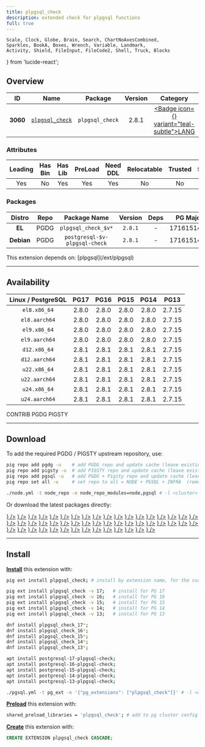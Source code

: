 ```yaml
---
title: plpgsql_check
description: extended check for plpgsql functions
full: true
---
```


    Scale, Clock, Globe, Brain, Search, ChartNoAxesCombined,
    Sparkles, BookA, Boxes, Wrench, Variable, Landmark,
    Activity, Shield, FileInput, FileCode2, Shell, Truck, Blocks
} from 'lucide-react';

## Overview

| <TooltipIconButton tooltip="Extension unique identifier" side="top">ID</TooltipIconButton> | <TooltipIconButton tooltip="Extension name" side="top">Name</TooltipIconButton> | <TooltipIconButton tooltip="Package name for installation" side="top">Package</TooltipIconButton> | <TooltipIconButton tooltip="Latest available extension version" side="top">Version</TooltipIconButton> | <TooltipIconButton tooltip="Extension category" side="top">Category</TooltipIconButton> | <TooltipIconButton tooltip="Open source license" side="top">License</TooltipIconButton> | <TooltipIconButton tooltip="Programming language" side="top">Lang</TooltipIconButton> |
|:--------:|:--------:|:----------:|:--------------:|:---------------------------------------:|:------------------------------------------------------:|:----:|
| **3060** | [`plpgsql_check`](https://github.com/okbob/plpgsql_check) | `plpgsql_check` | 2.8.1 | <a href="/ext/lang" className="no-underline"><Badge icon={<BookA />} variant="teal-subtle">LANG</Badge></a> | <a href="/ext/list/license#mit" className="no-underline"><Badge icon={<Scale />} variant="blue-subtle">MIT</Badge></a> | <a href="/ext/list/lang#c"><Badge icon={<FileCode2 />} variant="blue-subtle">C</Badge></a> |

### Attributes

| <TooltipIconButton tooltip="The Primary Leading extension in the Package" side="top">Leading</TooltipIconButton> | <TooltipIconButton tooltip="Contains binary utils" side="top">Has Bin</TooltipIconButton> | <TooltipIconButton tooltip="Contains .so shared library files" side="top">Has Lib</TooltipIconButton> | <TooltipIconButton tooltip="Requires preloading via shared_preload_libraries" side="top">PreLoad</TooltipIconButton> | <TooltipIconButton tooltip="Requires CREATE EXTENSION DDL command" side="top">Need DDL</TooltipIconButton> | <TooltipIconButton tooltip="Can be installed in any schema" side="top">Relocatable</TooltipIconButton> | <TooltipIconButton tooltip="Can be created by non-superuser" side="top">Trusted</TooltipIconButton> | <TooltipIconButton tooltip="Schemas used by this extension" side="top">Schemas</TooltipIconButton> |
|:-------:|:-------:|:-------:|:-------:|:--------:|:-----------:|:-------:|:-------:|
| Yes | No | Yes | Yes | Yes | No | No | - |

### Packages

| <TooltipIconButton tooltip="Linux distribution family, EL or Debian" side="top">Distro</TooltipIconButton> | <TooltipIconButton tooltip="Package repository" side="top">Repo</TooltipIconButton> | <TooltipIconButton tooltip="The RPM/DEB Package Name Pattern (replace $v with real pg major)" side="top">Package Name</TooltipIconButton> | <TooltipIconButton tooltip="Latest package version" side="top">Version</TooltipIconButton> | <TooltipIconButton tooltip="RPM/DEB Package dependencies" side="top">Deps</TooltipIconButton> | <TooltipIconButton tooltip="Available in these PostgreSQL Major Versions" side="top">PG Major</TooltipIconButton> |
|:----------:|:--------:|:------------------------:|:-----------:|:------------:|:------------------:|
|   **EL**   | <Badge variant="blue-subtle"><span className="font-bold">PGDG</span></Badge> | `plpgsql_check_$v*` | `2.8.1` | - | <Badge variant="green-subtle">17</Badge><Badge variant="green-subtle">16</Badge><Badge variant="green-subtle">15</Badge><Badge variant="green-subtle">14</Badge><Badge variant="green-subtle">13</Badge> |
| **Debian** | <Badge variant="blue-subtle"><span className="font-bold">PGDG</span></Badge> | `postgresql-$v-plpgsql-check` | `2.8.1` | - | <Badge variant="green-subtle">17</Badge><Badge variant="green-subtle">16</Badge><Badge variant="green-subtle">15</Badge><Badge variant="green-subtle">14</Badge><Badge variant="green-subtle">13</Badge> |


<Callout title="Dependencies" type="warn">
    This extension depends on: [plpgsql](/ext/plpgsql)
</Callout>


------

## Availability

| <TooltipIconButton tooltip="Linux Distro Arch / PostgreSQL Major Version" side="top">Linux / PostgreSQL </TooltipIconButton> | **PG17** | **PG16** | **PG15** | **PG14** | **PG13** |
|:-----:|:-----:|:-----:|:-----:|:-----:|:-----:|
| `el8.x86_64` | <Badge variant="blue-subtle">2.8.0</Badge> | <Badge variant="blue-subtle">2.8.0</Badge> | <Badge variant="blue-subtle">2.8.0</Badge> | <Badge variant="blue-subtle">2.8.0</Badge> | <Badge variant="blue-subtle">2.7.15</Badge> |
| `el8.aarch64` | <Badge variant="blue-subtle">2.8.0</Badge> | <Badge variant="blue-subtle">2.8.0</Badge> | <Badge variant="blue-subtle">2.8.0</Badge> | <Badge variant="blue-subtle">2.8.0</Badge> | <Badge variant="blue-subtle">2.7.15</Badge> |
| `el9.x86_64` | <Badge variant="blue-subtle">2.8.0</Badge> | <Badge variant="blue-subtle">2.8.0</Badge> | <Badge variant="blue-subtle">2.8.0</Badge> | <Badge variant="blue-subtle">2.8.0</Badge> | <Badge variant="blue-subtle">2.7.15</Badge> |
| `el9.aarch64` | <Badge variant="blue-subtle">2.8.0</Badge> | <Badge variant="blue-subtle">2.8.0</Badge> | <Badge variant="blue-subtle">2.8.0</Badge> | <Badge variant="blue-subtle">2.8.0</Badge> | <Badge variant="blue-subtle">2.7.15</Badge> |
| `d12.x86_64` | <Badge variant="blue-subtle">2.8.1</Badge> | <Badge variant="blue-subtle">2.8.1</Badge> | <Badge variant="blue-subtle">2.8.1</Badge> | <Badge variant="blue-subtle">2.8.1</Badge> | <Badge variant="blue-subtle">2.7.15</Badge> |
| `d12.aarch64` | <Badge variant="blue-subtle">2.8.1</Badge> | <Badge variant="blue-subtle">2.8.1</Badge> | <Badge variant="blue-subtle">2.8.1</Badge> | <Badge variant="blue-subtle">2.8.1</Badge> | <Badge variant="blue-subtle">2.7.15</Badge> |
| `u22.x86_64` | <Badge variant="blue-subtle">2.8.1</Badge> | <Badge variant="blue-subtle">2.8.1</Badge> | <Badge variant="blue-subtle">2.8.1</Badge> | <Badge variant="blue-subtle">2.8.1</Badge> | <Badge variant="blue-subtle">2.7.15</Badge> |
| `u22.aarch64` | <Badge variant="blue-subtle">2.8.1</Badge> | <Badge variant="blue-subtle">2.8.1</Badge> | <Badge variant="blue-subtle">2.8.1</Badge> | <Badge variant="blue-subtle">2.8.1</Badge> | <Badge variant="blue-subtle">2.7.15</Badge> |
| `u24.x86_64` | <Badge variant="blue-subtle">2.8.1</Badge> | <Badge variant="blue-subtle">2.8.1</Badge> | <Badge variant="blue-subtle">2.8.1</Badge> | <Badge variant="blue-subtle">2.8.1</Badge> | <Badge variant="blue-subtle">2.7.15</Badge> |
| `u24.aarch64` | <Badge variant="blue-subtle">2.8.1</Badge> | <Badge variant="blue-subtle">2.8.1</Badge> | <Badge variant="blue-subtle">2.8.1</Badge> | <Badge variant="blue-subtle">2.8.1</Badge> | <Badge variant="blue-subtle">2.7.15</Badge> |

<Badge variant="green-subtle"><span className="font-black">CONTRIB</span></Badge> <Badge variant="blue-subtle"><span className="font-black">PGDG</span></Badge> <Badge variant="amber-subtle"><span className="font-black">PIGSTY</span></Badge>

------

## Download

To add the required PGDG / PIGSTY upstream repository, use:

```bash tab="pig"
pig repo add pgdg -u    # add PGDG repo and update cache (leave existing repos)
pig repo add pigsty -u  # add PIGSTY repo and update cache (leave existing repos)
pig repo add pgsql -u   # add PGDG + Pigsty repo and update cache (leave existing repos)
pig repo set all -u     # set repo to all = NODE + PGSQL + INFRA  (remove existing repos)
```
```bash tab="pigsty"
./node.yml -t node_repo -e node_repo_modules=node,pgsql # -l <cluster>
```

Or download the latest packages directly:

<Files>
    <Folder name="el8.x86_64">
        <a href="https://download.postgresql.org/pub/repos/yum/17/redhat/rhel-8-x86_64/plpgsql_check_17-2.8.0-1PGDG.rhel8.x86_64.rpm"><File name="plpgsql_check_17-2.8.0-1PGDG.rhel8.x86_64.rpm" icon={<Package className="text-emerald-500" />} /></a>
        <a href="https://download.postgresql.org/pub/repos/yum/16/redhat/rhel-8-x86_64/plpgsql_check_16-2.8.0-1PGDG.rhel8.x86_64.rpm"><File name="plpgsql_check_16-2.8.0-1PGDG.rhel8.x86_64.rpm" icon={<Package className="text-emerald-500" />} /></a>
        <a href="https://download.postgresql.org/pub/repos/yum/15/redhat/rhel-8-x86_64/plpgsql_check_15-2.8.0-1PGDG.rhel8.x86_64.rpm"><File name="plpgsql_check_15-2.8.0-1PGDG.rhel8.x86_64.rpm" icon={<Package className="text-emerald-500" />} /></a>
        <a href="https://download.postgresql.org/pub/repos/yum/14/redhat/rhel-8-x86_64/plpgsql_check_14-2.8.0-1PGDG.rhel8.x86_64.rpm"><File name="plpgsql_check_14-2.8.0-1PGDG.rhel8.x86_64.rpm" icon={<Package className="text-emerald-500" />} /></a>
        <a href="https://download.postgresql.org/pub/repos/yum/13/redhat/rhel-8-x86_64/plpgsql_check_13-2.7.15-1PGDG.rhel8.x86_64.rpm"><File name="plpgsql_check_13-2.7.15-1PGDG.rhel8.x86_64.rpm" icon={<Package className="text-emerald-500" />} /></a>
    </Folder>
    <Folder name="el8.aarch64">
        <a href="https://download.postgresql.org/pub/repos/yum/17/redhat/rhel-8-aarch64/plpgsql_check_17-2.8.0-1PGDG.rhel8.aarch64.rpm"><File name="plpgsql_check_17-2.8.0-1PGDG.rhel8.aarch64.rpm" icon={<Package className="text-orange-500" />} /></a>
        <a href="https://download.postgresql.org/pub/repos/yum/16/redhat/rhel-8-aarch64/plpgsql_check_16-2.8.0-1PGDG.rhel8.aarch64.rpm"><File name="plpgsql_check_16-2.8.0-1PGDG.rhel8.aarch64.rpm" icon={<Package className="text-orange-500" />} /></a>
        <a href="https://download.postgresql.org/pub/repos/yum/15/redhat/rhel-8-aarch64/plpgsql_check_15-2.8.0-1PGDG.rhel8.aarch64.rpm"><File name="plpgsql_check_15-2.8.0-1PGDG.rhel8.aarch64.rpm" icon={<Package className="text-orange-500" />} /></a>
        <a href="https://download.postgresql.org/pub/repos/yum/14/redhat/rhel-8-aarch64/plpgsql_check_14-2.8.0-1PGDG.rhel8.aarch64.rpm"><File name="plpgsql_check_14-2.8.0-1PGDG.rhel8.aarch64.rpm" icon={<Package className="text-orange-500" />} /></a>
        <a href="https://download.postgresql.org/pub/repos/yum/13/redhat/rhel-8-aarch64/plpgsql_check_13-2.7.15-1PGDG.rhel8.aarch64.rpm"><File name="plpgsql_check_13-2.7.15-1PGDG.rhel8.aarch64.rpm" icon={<Package className="text-orange-500" />} /></a>
    </Folder>
    <Folder name="el9.x86_64">
        <a href="https://download.postgresql.org/pub/repos/yum/17/redhat/rhel-9-x86_64/plpgsql_check_17-2.8.0-1PGDG.rhel9.x86_64.rpm"><File name="plpgsql_check_17-2.8.0-1PGDG.rhel9.x86_64.rpm" icon={<Package className="text-emerald-500" />} /></a>
        <a href="https://download.postgresql.org/pub/repos/yum/16/redhat/rhel-9-x86_64/plpgsql_check_16-2.8.0-1PGDG.rhel9.x86_64.rpm"><File name="plpgsql_check_16-2.8.0-1PGDG.rhel9.x86_64.rpm" icon={<Package className="text-emerald-500" />} /></a>
        <a href="https://download.postgresql.org/pub/repos/yum/15/redhat/rhel-9-x86_64/plpgsql_check_15-2.8.0-1PGDG.rhel9.x86_64.rpm"><File name="plpgsql_check_15-2.8.0-1PGDG.rhel9.x86_64.rpm" icon={<Package className="text-emerald-500" />} /></a>
        <a href="https://download.postgresql.org/pub/repos/yum/14/redhat/rhel-9-x86_64/plpgsql_check_14-2.8.0-1PGDG.rhel9.x86_64.rpm"><File name="plpgsql_check_14-2.8.0-1PGDG.rhel9.x86_64.rpm" icon={<Package className="text-emerald-500" />} /></a>
        <a href="https://download.postgresql.org/pub/repos/yum/13/redhat/rhel-9-x86_64/plpgsql_check_13-2.7.15-1PGDG.rhel9.x86_64.rpm"><File name="plpgsql_check_13-2.7.15-1PGDG.rhel9.x86_64.rpm" icon={<Package className="text-emerald-500" />} /></a>
    </Folder>
    <Folder name="el9.aarch64">
        <a href="https://download.postgresql.org/pub/repos/yum/17/redhat/rhel-9-aarch64/plpgsql_check_17-2.8.0-1PGDG.rhel9.aarch64.rpm"><File name="plpgsql_check_17-2.8.0-1PGDG.rhel9.aarch64.rpm" icon={<Package className="text-orange-500" />} /></a>
        <a href="https://download.postgresql.org/pub/repos/yum/16/redhat/rhel-9-aarch64/plpgsql_check_16-2.8.0-1PGDG.rhel9.aarch64.rpm"><File name="plpgsql_check_16-2.8.0-1PGDG.rhel9.aarch64.rpm" icon={<Package className="text-orange-500" />} /></a>
        <a href="https://download.postgresql.org/pub/repos/yum/15/redhat/rhel-9-aarch64/plpgsql_check_15-2.8.0-1PGDG.rhel9.aarch64.rpm"><File name="plpgsql_check_15-2.8.0-1PGDG.rhel9.aarch64.rpm" icon={<Package className="text-orange-500" />} /></a>
        <a href="https://download.postgresql.org/pub/repos/yum/14/redhat/rhel-9-aarch64/plpgsql_check_14-2.8.0-1PGDG.rhel9.aarch64.rpm"><File name="plpgsql_check_14-2.8.0-1PGDG.rhel9.aarch64.rpm" icon={<Package className="text-orange-500" />} /></a>
        <a href="https://download.postgresql.org/pub/repos/yum/13/redhat/rhel-9-aarch64/plpgsql_check_13-2.7.15-1PGDG.rhel9.aarch64.rpm"><File name="plpgsql_check_13-2.7.15-1PGDG.rhel9.aarch64.rpm" icon={<Package className="text-orange-500" />} /></a>
    </Folder>
    <Folder name="d12.x86_64">
        <a href="https://apt.postgresql.org/pub/repos/apt/pool/main/p/plpgsql-check/postgresql-17-plpgsql-check_2.8.1-1.pgdg120+1_arm64.deb"><File name="postgresql-17-plpgsql-check_2.8.1-1.pgdg120+1_arm64.deb" icon={<Box className="text-emerald-500" />} /></a>
        <a href="https://apt.postgresql.org/pub/repos/apt/pool/main/p/plpgsql-check/postgresql-16-plpgsql-check_2.8.1-1.pgdg120+1_arm64.deb"><File name="postgresql-16-plpgsql-check_2.8.1-1.pgdg120+1_arm64.deb" icon={<Box className="text-emerald-500" />} /></a>
        <a href="https://apt.postgresql.org/pub/repos/apt/pool/main/p/plpgsql-check/postgresql-15-plpgsql-check_2.8.1-1.pgdg120+1_arm64.deb"><File name="postgresql-15-plpgsql-check_2.8.1-1.pgdg120+1_arm64.deb" icon={<Box className="text-emerald-500" />} /></a>
        <a href="https://apt.postgresql.org/pub/repos/apt/pool/main/p/plpgsql-check/postgresql-14-plpgsql-check_2.8.1-1.pgdg120+1_arm64.deb"><File name="postgresql-14-plpgsql-check_2.8.1-1.pgdg120+1_arm64.deb" icon={<Box className="text-emerald-500" />} /></a>
        <a href="https://apt.postgresql.org/pub/repos/apt/pool/main/p/plpgsql-check/postgresql-13-plpgsql-check_2.7.15-1.pgdg120+1_arm64.deb"><File name="postgresql-13-plpgsql-check_2.7.15-1.pgdg120+1_arm64.deb" icon={<Box className="text-emerald-500" />} /></a>
    </Folder>
    <Folder name="d12.aarch64">
        <a href="https://apt.postgresql.org/pub/repos/apt/pool/main/p/plpgsql-check/postgresql-17-plpgsql-check_2.8.1-1.pgdg120+1_amd64.deb"><File name="postgresql-17-plpgsql-check_2.8.1-1.pgdg120+1_amd64.deb" icon={<Box className="text-orange-500" />} /></a>
        <a href="https://apt.postgresql.org/pub/repos/apt/pool/main/p/plpgsql-check/postgresql-16-plpgsql-check_2.8.1-1.pgdg120+1_amd64.deb"><File name="postgresql-16-plpgsql-check_2.8.1-1.pgdg120+1_amd64.deb" icon={<Box className="text-orange-500" />} /></a>
        <a href="https://apt.postgresql.org/pub/repos/apt/pool/main/p/plpgsql-check/postgresql-15-plpgsql-check_2.8.1-1.pgdg120+1_amd64.deb"><File name="postgresql-15-plpgsql-check_2.8.1-1.pgdg120+1_amd64.deb" icon={<Box className="text-orange-500" />} /></a>
        <a href="https://apt.postgresql.org/pub/repos/apt/pool/main/p/plpgsql-check/postgresql-14-plpgsql-check_2.8.1-1.pgdg120+1_amd64.deb"><File name="postgresql-14-plpgsql-check_2.8.1-1.pgdg120+1_amd64.deb" icon={<Box className="text-orange-500" />} /></a>
        <a href="https://apt.postgresql.org/pub/repos/apt/pool/main/p/plpgsql-check/postgresql-13-plpgsql-check_2.7.15-1.pgdg120+1_amd64.deb"><File name="postgresql-13-plpgsql-check_2.7.15-1.pgdg120+1_amd64.deb" icon={<Box className="text-orange-500" />} /></a>
    </Folder>
    <Folder name="u22.x86_64">
        <a href="https://apt.postgresql.org/pub/repos/apt/pool/main/p/plpgsql-check/postgresql-17-plpgsql-check_2.8.1-1.pgdg22.04+1_amd64.deb"><File name="postgresql-17-plpgsql-check_2.8.1-1.pgdg22.04+1_amd64.deb" icon={<Box className="text-emerald-500" />} /></a>
        <a href="https://apt.postgresql.org/pub/repos/apt/pool/main/p/plpgsql-check/postgresql-16-plpgsql-check_2.8.1-1.pgdg22.04+1_amd64.deb"><File name="postgresql-16-plpgsql-check_2.8.1-1.pgdg22.04+1_amd64.deb" icon={<Box className="text-emerald-500" />} /></a>
        <a href="https://apt.postgresql.org/pub/repos/apt/pool/main/p/plpgsql-check/postgresql-15-plpgsql-check_2.8.1-1.pgdg22.04+1_amd64.deb"><File name="postgresql-15-plpgsql-check_2.8.1-1.pgdg22.04+1_amd64.deb" icon={<Box className="text-emerald-500" />} /></a>
        <a href="https://apt.postgresql.org/pub/repos/apt/pool/main/p/plpgsql-check/postgresql-14-plpgsql-check_2.8.1-1.pgdg22.04+1_amd64.deb"><File name="postgresql-14-plpgsql-check_2.8.1-1.pgdg22.04+1_amd64.deb" icon={<Box className="text-emerald-500" />} /></a>
        <a href="https://apt.postgresql.org/pub/repos/apt/pool/main/p/plpgsql-check/postgresql-13-plpgsql-check_2.7.15-1.pgdg22.04+1_amd64.deb"><File name="postgresql-13-plpgsql-check_2.7.15-1.pgdg22.04+1_amd64.deb" icon={<Box className="text-emerald-500" />} /></a>
    </Folder>
    <Folder name="u22.aarch64">
        <a href="https://apt.postgresql.org/pub/repos/apt/pool/main/p/plpgsql-check/postgresql-17-plpgsql-check_2.8.1-1.pgdg22.04+1_arm64.deb"><File name="postgresql-17-plpgsql-check_2.8.1-1.pgdg22.04+1_arm64.deb" icon={<Box className="text-orange-500" />} /></a>
        <a href="https://apt.postgresql.org/pub/repos/apt/pool/main/p/plpgsql-check/postgresql-16-plpgsql-check_2.8.1-1.pgdg22.04+1_arm64.deb"><File name="postgresql-16-plpgsql-check_2.8.1-1.pgdg22.04+1_arm64.deb" icon={<Box className="text-orange-500" />} /></a>
        <a href="https://apt.postgresql.org/pub/repos/apt/pool/main/p/plpgsql-check/postgresql-15-plpgsql-check_2.8.1-1.pgdg22.04+1_arm64.deb"><File name="postgresql-15-plpgsql-check_2.8.1-1.pgdg22.04+1_arm64.deb" icon={<Box className="text-orange-500" />} /></a>
        <a href="https://apt.postgresql.org/pub/repos/apt/pool/main/p/plpgsql-check/postgresql-14-plpgsql-check_2.8.1-1.pgdg22.04+1_arm64.deb"><File name="postgresql-14-plpgsql-check_2.8.1-1.pgdg22.04+1_arm64.deb" icon={<Box className="text-orange-500" />} /></a>
        <a href="https://apt.postgresql.org/pub/repos/apt/pool/main/p/plpgsql-check/postgresql-13-plpgsql-check_2.7.15-1.pgdg22.04+1_arm64.deb"><File name="postgresql-13-plpgsql-check_2.7.15-1.pgdg22.04+1_arm64.deb" icon={<Box className="text-orange-500" />} /></a>
    </Folder>
    <Folder name="u24.x86_64">
        <a href="https://apt.postgresql.org/pub/repos/apt/pool/main/p/plpgsql-check/postgresql-17-plpgsql-check_2.8.1-1.pgdg24.04+1_amd64.deb"><File name="postgresql-17-plpgsql-check_2.8.1-1.pgdg24.04+1_amd64.deb" icon={<Box className="text-emerald-500" />} /></a>
        <a href="https://apt.postgresql.org/pub/repos/apt/pool/main/p/plpgsql-check/postgresql-16-plpgsql-check_2.8.1-1.pgdg24.04+1_amd64.deb"><File name="postgresql-16-plpgsql-check_2.8.1-1.pgdg24.04+1_amd64.deb" icon={<Box className="text-emerald-500" />} /></a>
        <a href="https://apt.postgresql.org/pub/repos/apt/pool/main/p/plpgsql-check/postgresql-15-plpgsql-check_2.8.1-1.pgdg24.04+1_amd64.deb"><File name="postgresql-15-plpgsql-check_2.8.1-1.pgdg24.04+1_amd64.deb" icon={<Box className="text-emerald-500" />} /></a>
        <a href="https://apt.postgresql.org/pub/repos/apt/pool/main/p/plpgsql-check/postgresql-14-plpgsql-check_2.8.1-1.pgdg24.04+1_amd64.deb"><File name="postgresql-14-plpgsql-check_2.8.1-1.pgdg24.04+1_amd64.deb" icon={<Box className="text-emerald-500" />} /></a>
        <a href="https://apt.postgresql.org/pub/repos/apt/pool/main/p/plpgsql-check/postgresql-13-plpgsql-check_2.7.15-1.pgdg24.04+1_amd64.deb"><File name="postgresql-13-plpgsql-check_2.7.15-1.pgdg24.04+1_amd64.deb" icon={<Box className="text-emerald-500" />} /></a>
    </Folder>
    <Folder name="u24.aarch64">
        <a href="https://apt.postgresql.org/pub/repos/apt/pool/main/p/plpgsql-check/postgresql-17-plpgsql-check_2.8.1-1.pgdg24.04+1_arm64.deb"><File name="postgresql-17-plpgsql-check_2.8.1-1.pgdg24.04+1_arm64.deb" icon={<Box className="text-orange-500" />} /></a>
        <a href="https://apt.postgresql.org/pub/repos/apt/pool/main/p/plpgsql-check/postgresql-16-plpgsql-check_2.8.1-1.pgdg24.04+1_arm64.deb"><File name="postgresql-16-plpgsql-check_2.8.1-1.pgdg24.04+1_arm64.deb" icon={<Box className="text-orange-500" />} /></a>
        <a href="https://apt.postgresql.org/pub/repos/apt/pool/main/p/plpgsql-check/postgresql-15-plpgsql-check_2.8.1-1.pgdg24.04+1_arm64.deb"><File name="postgresql-15-plpgsql-check_2.8.1-1.pgdg24.04+1_arm64.deb" icon={<Box className="text-orange-500" />} /></a>
        <a href="https://apt.postgresql.org/pub/repos/apt/pool/main/p/plpgsql-check/postgresql-14-plpgsql-check_2.8.1-1.pgdg24.04+1_arm64.deb"><File name="postgresql-14-plpgsql-check_2.8.1-1.pgdg24.04+1_arm64.deb" icon={<Box className="text-orange-500" />} /></a>
        <a href="https://apt.postgresql.org/pub/repos/apt/pool/main/p/plpgsql-check/postgresql-13-plpgsql-check_2.7.15-1.pgdg24.04+1_arm64.deb"><File name="postgresql-13-plpgsql-check_2.7.15-1.pgdg24.04+1_arm64.deb" icon={<Box className="text-orange-500" />} /></a>
    </Folder>
</Files>

------

## Install

[**Install**](/docs/pgsql/extension/install) this extension with:

```bash tab="pig"
pig ext install plpgsql_check; # install by extension name, for the current active PG version

pig ext install plpgsql_check -v 17;   # install for PG 17
pig ext install plpgsql_check -v 16;   # install for PG 16
pig ext install plpgsql_check -v 15;   # install for PG 15
pig ext install plpgsql_check -v 14;   # install for PG 14
pig ext install plpgsql_check -v 13;   # install for PG 13
```
```bash tab="yum" 
dnf install plpgsql_check_17*;
dnf install plpgsql_check_16*;
dnf install plpgsql_check_15*;
dnf install plpgsql_check_14*;
dnf install plpgsql_check_13*;
```
```bash tab="apt" 
apt install postgresql-17-plpgsql-check;
apt install postgresql-16-plpgsql-check;
apt install postgresql-15-plpgsql-check;
apt install postgresql-14-plpgsql-check;
apt install postgresql-13-plpgsql-check;
```
```bash tab="ansible"
./pgsql.yml -t pg_ext -e '{"pg_extensions": ["plpgsql_check"]}' # -l <cls>
```

[**Preload**](/docs/pgsql/extension/load) this extension with:

```bash
shared_preload_libraries = 'plpgsql_check'; # add to pg cluster config
```

[**Create**](/docs/pgsql/extension/create) this extension with:

```sql
CREATE EXTENSION plpgsql_check CASCADE;
```


